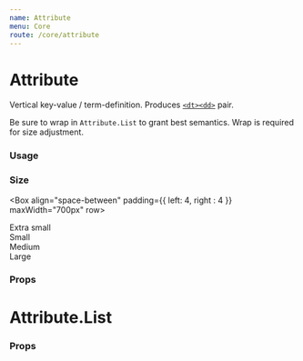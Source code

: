 ```yaml
---
name: Attribute
menu: Core
route: /core/attribute
---
```



# Attribute

Vertical key-value / term-definition. Produces [`<dt><dd>`](https://developer.mozilla.org/en-US/docs/Web/HTML/Element/dt) pair.

Be sure to wrap in `Attribute.List` to grant best semantics. Wrap is required for size adjustment.

### Usage

<Playground>
  <Attribute.List>
    <Attribute name="Term" value="Definition" />
    <Attribute name="Key" value="Value" />
  </Attribute.List>
</Playground>

### Size

<Playground>

<Box align="space-between" padding={{ left: 4, right : 4 }} maxWidth="700px" row>
  <div>
    <InterfaceHeader section flow>Extra small</InterfaceHeader>
    <Attribute.List size="xs">
      <Attribute name="Term" value="Definition" />
      <Attribute name="Key" value="Value" />
    </Attribute.List>
  </div>

  <div>
    <InterfaceHeader section flow>Small</InterfaceHeader>
    <Attribute.List size="sm">
      <Attribute name="Term" value="Definition" />
      <Attribute name="Key" value="Value" />
    </Attribute.List>
  </div>

  <div>
    <InterfaceHeader section flow>Medium</InterfaceHeader>
    <Attribute.List size="md">
      <Attribute name="Term" value="Definition" />
      <Attribute name="Key" value="Value" />
    </Attribute.List>
  </div>

  <div>
    <InterfaceHeader section flow>Large</InterfaceHeader>
    <Attribute.List size="lg">
      <Attribute name="Term" value="Definition" />
      <Attribute name="Key" value="Value" />
    </Attribute.List>
  </div>
</Box>

</Playground>

### Props

<Props of={Attribute} />


# Attribute.List

### Props

<Props of={Attribute.List} />
